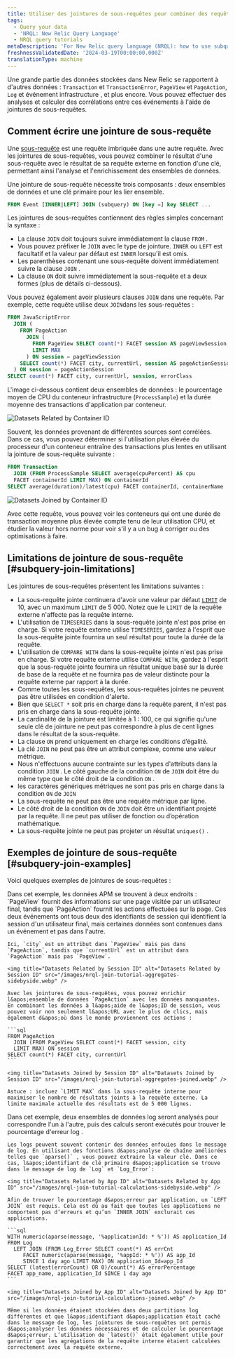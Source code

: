 ```yaml
---
title: Utiliser des jointures de sous-requêtes pour combiner des requêtes
tags:
  - Query your data
  - 'NRQL: New Relic Query Language'
  - NRQL query tutorials
metaDescription: 'For New Relic query language (NRQL): how to use subquery joins.'
freshnessValidatedDate: '2024-03-19T00:00:00.000Z'
translationType: machine
---
```


Une grande partie des données stockées dans New Relic se rapportent à d&apos;autres données : `Transaction` et `TransactionError`, `PageView` et `PageAction`, `Log` et événement infrastructure , et plus encore. Vous pouvez effectuer des analyses et calculer des corrélations entre ces événements à l&apos;aide de jointures de sous-requêtes.

## Comment écrire une jointure de sous-requête

Une [sous-requête](/docs/query-your-data/nrql-new-relic-query-language/get-started/subqueries-in-nrql) est une requête imbriquée dans une autre requête. Avec les jointures de sous-requêtes, vous pouvez combiner le résultat d&apos;une sous-requête avec le résultat de sa requête externe en fonction d&apos;une clé, permettant ainsi l&apos;analyse et l&apos;enrichissement des ensembles de données.

Une jointure de sous-requête nécessite trois composants : deux ensembles de données et une clé primaire pour les lier ensemble.

```sql
FROM Event [INNER|LEFT] JOIN (subquery) ON [key =] key SELECT ...
```

Les jointures de sous-requêtes contiennent des règles simples concernant la syntaxe :

* La clause `JOIN` doit toujours suivre immédiatement la clause `FROM` .
* Vous pouvez préfixer le `JOIN` avec le type de jointure. `INNER` ou `LEFT` est facultatif et la valeur par défaut est `INNER` lorsqu&apos;il est omis.
* Les parenthèses contenant une sous-requête doivent immédiatement suivre la clause `JOIN` .
* La clause `ON` doit suivre immédiatement la sous-requête et a deux formes (plus de détails ci-dessous).

Vous pouvez également avoir plusieurs clauses `JOIN` dans une requête. Par exemple, cette requête utilise deux `JOIN`dans les sous-requêtes :

```sql
FROM JavaScriptError
  JOIN (
    FROM PageAction
      JOIN (
        FROM PageView SELECT count(*) FACET session AS pageViewSession, city
        LIMIT MAX
      ) ON session = pageViewSession
    SELECT count(*) FACET city, currentUrl, session AS pageActionSession
  ) ON session = pageActionSession
SELECT count(*) FACET city, currentUrl, session, errorClass
```

L&apos;image ci-dessous contient deux ensembles de données : le pourcentage moyen de CPU du conteneur infrastructure (`ProcessSample`) et la durée moyenne des transactions d&apos;application par conteneur.

<img title="Datasets related by container ID" alt="Datasets Related by Container ID" src="/images/nrql-join-tutorial-rows-sidebyside.webp" />

Souvent, les données provenant de différentes sources sont corrélées. Dans ce cas, vous pouvez déterminer si l&apos;utilisation plus élevée du processeur d&apos;un conteneur entraîne des transactions plus lentes en utilisant la jointure de sous-requête suivante :

```sql
FROM Transaction
  JOIN (FROM ProcessSample SELECT average(cpuPercent) AS cpu
  FACET containerId LIMIT MAX) ON containerId
SELECT average(duration)/latest(cpu) FACET containerId, containerName
```

<img title="Datasets Joined by Container ID" alt="Datasets Joined by Container ID" src="/images/nrql-join-tutorial-rows-joined.webp" />

Avec cette requête, vous pouvez voir les conteneurs qui ont une durée de transaction moyenne plus élevée compte tenu de leur utilisation CPU, et étudier la valeur hors norme pour voir s&apos;il y a un bug à corriger ou des optimisations à faire.

## Limitations de jointure de sous-requête [#subquery-join-limitations]

Les jointures de sous-requêtes présentent les limitations suivantes :

* La sous-requête jointe continuera d&apos;avoir une valeur par défaut [`LIMIT`](#sel-limit) de 10, avec un maximum `LIMIT` de 5 000. Notez que le `LIMIT` de la requête externe n&apos;affecte pas la requête interne.
* L&apos;utilisation de `TIMESERIES` dans la sous-requête jointe n&apos;est pas prise en charge. Si votre requête externe utilise `TIMESERIES`, gardez à l&apos;esprit que la sous-requête jointe fournira un seul résultat pour toute la durée de la requête.
* L&apos;utilisation de `COMPARE WITH` dans la sous-requête jointe n&apos;est pas prise en charge. Si votre requête externe utilise `COMPARE WITH`, gardez à l&apos;esprit que la sous-requête jointe fournira un résultat unique basé sur la durée de base de la requête et ne fournira pas de valeur distincte pour la requête externe par rapport à la durée.
* Comme toutes les sous-requêtes, les sous-requêtes jointes ne peuvent pas être utilisées en condition d&apos;alerte.
* Bien que `SELECT *` soit pris en charge dans la requête parent, il n&apos;est pas pris en charge dans la sous-requête jointe.
* La cardinalité de la jointure est limitée à 1 : 100, ce qui signifie qu&apos;une seule clé de jointure ne peut pas correspondre à plus de cent lignes dans le résultat de la sous-requête.
* La clause `ON` prend uniquement en charge les conditions d’égalité.
* La clé `JOIN` ne peut pas être un attribut complexe, comme une valeur métrique.
* Nous n&apos;effectuons aucune contrainte sur les types d&apos;attributs dans la condition `JOIN` . Le côté gauche de la condition `ON` de `JOIN` doit être du même type que le côté droit de la condition `ON` .
* les caractères génériques métriques ne sont pas pris en charge dans la condition `ON` de `JOIN`
* La sous-requête ne peut pas être une requête métrique par ligne.
* Le côté droit de la condition `ON` de `JOIN` doit être un identifiant projeté par la requête. Il ne peut pas utiliser de fonction ou d’opération mathématique.
* La sous-requête jointe ne peut pas projeter un résultat `uniques()` .

## Exemples de jointure de sous-requête [#subquery-join-examples]

Voici quelques exemples de jointures de sous-requêtes :

<CollapserGroup>
  <Collapser id="add-missing-data" title="Ajouter les données manquantes">
    Dans cet exemple, les données APM se trouvent à deux endroits : `PageView` fournit des informations sur une page visitée par un utilisateur final, tandis que `PageAction` fournit les actions effectuées sur la page. Ces deux événements ont tous deux des identifiants de session qui identifient la session d&apos;un utilisateur final, mais certaines données sont contenues dans un événement et pas dans l&apos;autre.

    Ici, `city` est un attribut dans `PageView` mais pas dans `PageAction`, tandis que `currentUrl` est un attribut dans `PageAction` mais pas `PageView`.

    <img title="Datasets Related by Session ID" alt="Datasets Related by Session ID" src="/images/nrql-join-tutorial-aggregates-sidebyside.webp" />

    Avec les jointures de sous-requêtes, vous pouvez enrichir l&apos;ensemble de données `PageAction` avec les données manquantes. En combinant les données à l&apos;aide de l&apos;ID de session, vous pouvez voir non seulement l&apos;URL avec le plus de clics, mais également d&apos;où dans le monde proviennent ces actions :

    ```sql
    FROM PageAction
      JOIN (FROM PageView SELECT count(*) FACET session, city
      LIMIT MAX) ON session
    SELECT count(*) FACET city, currentUrl
    ```

    <img title="Datasets Joined by Session ID" alt="Datasets Joined by Session ID" src="/images/nrql-join-tutorial-aggregates-joined.webp" />

    Astuce : incluez `LIMIT MAX` dans la sous-requête interne pour maximiser le nombre de résultats joints à la requête externe. La limite maximale actuelle des résultats est de 5 000 lignes.
  </Collapser>

  <Collapser id="calculations-across-datasets" title="Calculs sur plusieurs ensembles de données">
    Dans cet exemple, deux ensembles de données log seront analysés pour correspondre l&apos;un à l&apos;autre, puis des calculs seront exécutés pour trouver le pourcentage d&apos;erreur log .

    Les logs peuvent souvent contenir des données enfouies dans le message de log. En utilisant des fonctions d&apos;analyse de chaîne améliorées telles que `aparse()` , vous pouvez extraire la valeur clé. Dans ce cas, l&apos;identifiant de clé primaire d&apos;application se trouve dans le message de log de `Log` et `Log_Error`:

    <img title="Datasets Related by App ID" alt="Datasets Related by App ID" src="/images/nrql-join-tutorial-calculations-sidebyside.webp" />

    Afin de trouver le pourcentage d&apos;erreur par application, un `LEFT JOIN` est requis. Cela est dû au fait que toutes les applications ne comportent pas d’erreurs et qu’un `INNER JOIN` exclurait ces applications.

    ```sql
    WITH numeric(aparse(message, '%applicationId: * %')) AS application_Id
    FROM Log
      LEFT JOIN (FROM Log_Error SELECT count(*) AS errCnt
         FACET numeric(aparse(message, '%appId: * %')) AS app_Id
         SINCE 1 day ago LIMIT MAX) ON application_Id=app_Id
    SELECT (latest(errorCount) OR 0)/count(*) AS errorPercentage
    FACET app_name, application_Id SINCE 1 day ago
    ```

    <img title="Datasets Joined by App ID" alt="Datasets Joined by App ID" src="/images/nrql-join-tutorial-calculations-joined.webp" />

    Même si les données étaient stockées dans deux partitions log différentes et que l&apos;identifiant d&apos;application était caché dans le message de log, les jointures de sous-requêtes ont permis d&apos;analyser les données nécessaires et de calculer le pourcentage d&apos;erreur. L’utilisation de `latest()` était également utile pour garantir que les agrégations de la requête interne étaient calculées correctement avec la requête externe.
  </Collapser>
</CollapserGroup>